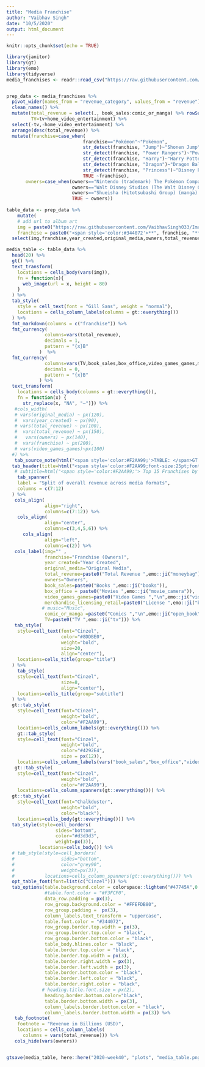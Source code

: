 ---
title: "Media Franchise"
author: "Vaibhav Singh"
date: "10/5/2020"
output: html_document
---

```{r setup, include=FALSE}
knitr::opts_chunk$set(echo = TRUE)
```


```{r}

library(janitor)
library(gt)
library(emo)
library(tidyverse)
media_franchises <- readr::read_csv("https://raw.githubusercontent.com/rfordatascience/tidytuesday/master/data/2019/2019-07-02/media_franchises.csv")


prep_data <- media_franchises %>%
  pivot_wider(names_from = "revenue_category", values_from = "revenue") %>% 
  clean_names() %>% 
  mutate(total_revenue = select(., book_sales:comic_or_manga) %>% rowSums(na.rm = TRUE),
         TV=tv+home_video_entertainment) %>%
  select(-tv,-home_video_entertainment) %>% 
  arrange(desc(total_revenue)) %>% 
  mutate(franchise=case_when(
                            franchise=="Pokémon"~"Pokémon",
                            str_detect(franchise, "Jump")~"Shonen Jump",
                            str_detect(franchise, "Power Rangers")~"Power Rangers",
                            str_detect(franchise, "Harry")~"Harry Potter",
                            str_detect(franchise, "Dragon")~"Dragon Ball",
                            str_detect(franchise, "Princess")~"Disney Princess",
                            TRUE ~franchise),
       owners=case_when(owners=="Nintendo (trademark) The Pokémon Company (Nintendo, Game Freak, Creatures) (copyright)"~ "Nintendo",
                        owners=="Walt Disney Studios (The Walt Disney Company) (franchise) Sony (Spider-Man films)"~"Walt Disney Studios & Sony",
                        owners=="Shueisha (Hitotsubashi Group) (manga) Bandai Namco (games)"~"Hitotsubashi Group (manga) Bandai Namco (games)",
                        TRUE ~ owners))
  
table_data <- prep_data %>% 
    mutate(
    # add url to album art
    img = paste0("https://raw.githubusercontent.com/VaibhavSingh033/Images/main/", franchise, ".png"),
    franchise = paste0("<span style='color:#344072'>**", franchise, "**</span>", "<br><span style='color:#8086A0;font-size:10pt'>", owners, "</span>")) %>% 
  select(img,franchise,year_created,original_media,owners,total_revenue,everything(),-creators,-music) 

```


```{r}
media_table <- table_data %>% 
  head(20) %>% 
  gt() %>% 
  text_transform(
    locations = cells_body(vars(img)),
    fn = function(x){
      web_image(url = x, height = 80)
    }
  ) %>% 
  tab_style(
    style = cell_text(font = "Gill Sans", weight = "normal"),
    locations = cells_column_labels(columns = gt::everything())
  ) %>% 
  fmt_markdown(columns = c("franchise")) %>% 
  fmt_currency(
              columns=vars(total_revenue),
              decimals = 1,
              pattern = "{x}B"
            )  %>%
  fmt_currency(
              columns=vars(TV,book_sales,box_office,video_games_games,merchandise_licensing_retail,comic_or_manga,TV),
              decimals = 0,
              pattern = "{x}B"
            ) %>% 
  text_transform(
    locations = cells_body(columns = gt::everything()),
    fn = function(x) {
      str_replace(x, "NA", "–")}) %>% 
   #cols_width(
   # vars(original_media) ~ px(120),
   #  vars(year_created) ~ px(90),
   # vars(total_revenue) ~ px(100),
   #  vars(total_revenue) ~ px(150),
   #   vars(owners) ~ px(140),
   #  vars(franchise) ~ px(200),
   # vars(video_games_games)~px(100)
  #) %>% 
   tab_source_note(html("<span style='color:#F2AA99;'>TABLE: </span>GT Table | <span style='color:#F2AA99;'>DATA: </span> Wikipedia")) %>% 
  tab_header(title=html("<span style='color:#F2AA99;font-size:25pt;font-weight:bold'>WORLD'S MOST POWERFUL MEDIA FRANCHISE</span><br><span style = 'font-size:15pt;color:#4292E4;font-weight:bold'>Revenues earned by Top 20 franchise in different media formats</span>"))%>%
   # subtitle=html("<span style='color:#F2AA99;'> Top 15 Franchises by Overall Revenue</span>")) %>%  
    tab_spanner(
    label = "Split of overall revenue across media formats",
    columns = c(7:12)
  ) %>% 
   cols_align(
              align="right",
              columns=c(7:12)) %>% 
    cols_align(
              align="center",
              columns=c(3,4,5,6)) %>% 
      cols_align(
              align="left",
              columns=c(2)) %>% 
   cols_label(img="" ,
              franchise="Franchise (Owners)",
              year_created="Year Created",
              original_media="Original Media",
              total_revenue=paste0("Total Revenue ",emo::ji("moneybag")),
              owners="Owners",
              book_sales=paste0("Books ",emo::ji("books")),
              box_office = paste0("Movies ",emo::ji("movie_camera")),
              video_games_games=paste0("Video Games ","\n",emo::ji("video_game")),
              merchandise_licensing_retail=paste0("License ",emo::ji("briefcase")),
             # music="Music",
              comic_or_manga =paste0("Comics ","\n",emo::ji("open_book")),
              TV=paste0("TV ",emo::ji("tv"))) %>% 
   tab_style(
    style=cell_text(font="Cinzel",
                    color="#8DDBE0",
                    weight="bold",
                    size=20,
                    align="center"),
    locations=cells_title(group="title")
  ) %>% 
    tab_style(
    style=cell_text(font="Cinzel",
                    size=8,
                    align="center"),
    locations=cells_title(group="subtitle")
  ) %>% 
  gt::tab_style(
    style=cell_text(font="Cinzel",
                    weight="bold",
                    color="#F2AA99"),
    locations=cells_column_labels(gt::everything())) %>%
    gt::tab_style(
    style=cell_text(font="Cinzel",
                    weight="bold",
                    color="#4292E4",
                    size = px(12)),
    locations=cells_column_labels(vars("book_sales","box_office","video_games_games","merchandise_licensing_retail","comic_or_manga","TV"))) %>% 
   gt::tab_style(
    style=cell_text(font="Cinzel",
                    weight="bold",
                    color="#F2AA99"),
    locations=cells_column_spanners(gt::everything())) %>%
  gt::tab_style(
    style=cell_text(font="Chalkduster",
                    weight="bold",
                    color="black"),
    locations=cells_body(gt::everything())) %>% 
  tab_style(style=cell_borders(
                  sides="bottom",
                  color="#d3d3d3",
                  weight=px(3)),
            locations=cells_body()) %>%
  # tab_style(style=cell_borders(
  #                 sides="bottom",
  #                 color="grey90",
  #                 weight=px(3)),
  #           locations=cells_column_spanners(gt::everything())) %>% 
  opt_table_font(font=list(c("Cinzel"))) %>% 
  tab_options(table.background.color = colorspace::lighten("#47745A",0.96),
              #table.font.color = "#F3FCF0",
              data_row.padding = px(3),
              row_group.background.color = "#FFEFDB80",
              row_group.padding =  px(3),
              column_labels.text_transform = "uppercase",
              table.font.color = "#344072",
              row_group.border.top.width = px(3),
              row_group.border.top.color = "black",
              row_group.border.bottom.color = "black",
              table_body.hlines.color = "black",
              table.border.top.color = "black",
              table.border.top.width = px(3),
              table.border.right.width = px(3),
              table.border.left.width = px(3),
              table.border.bottom.color = "black",
              table.border.left.color = "black",
              table.border.right.color = "black",
             # heading.title.font.size = px(2),
              heading.border.bottom.color="black",
              table.border.bottom.width = px(3),
              column_labels.border.bottom.color = "black",
              column_labels.border.bottom.width = px(3)) %>% 
   tab_footnote(
    footnote = "Revenue in Billions (USD)",
    locations = cells_column_labels(
      columns = vars(total_revenue))) %>% 
   cols_hide(vars(owners))


gtsave(media_table, here::here("2020-week40", "plots", "media_table.png"), zoom = 2, expand = 10)

```



